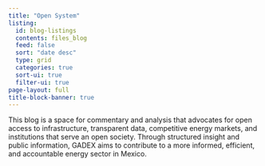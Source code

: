 ```yaml
---
title: "Open System"
listing:
  id: blog-listings
  contents: files_blog
  feed: false
  sort: "date desc"
  type: grid
  categories: true
  sort-ui: true
  filter-ui: true
page-layout: full
title-block-banner: true
---
```


This blog is a space for commentary and analysis that advocates for open access to infrastructure, transparent data, competitive energy markets, and institutions that serve an open society. Through structured insight and public information, GADEX aims to contribute to a more informed, efficient, and accountable energy sector in Mexico.

::: {#blog-listings}
:::
